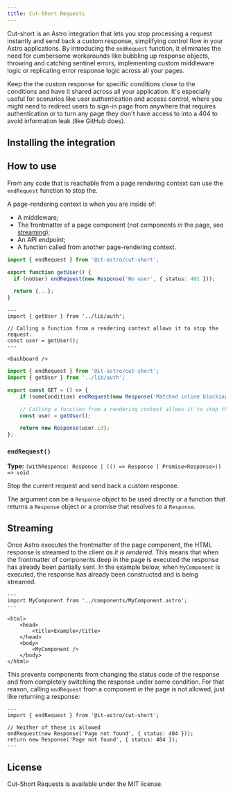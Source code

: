```yaml
---
title: Cut-Short Requests
---
```


Cut-short is an Astro integration that lets you stop processing a request instantly and send back a custom response, simplifying control flow in your Astro applications. By introducing the `endRequest` function, it eliminates the need for cumbersome workarounds like bubbling up response objects, throwing and catching sentinel errors, implementing custom middleware logic or replicating error response logic across all your pages.

Keep the the custom response for specific conditions close to the conditions and have it shared across all your application. It's especially useful for scenarios like user authentication and access control, where you might need to redirect users to sign-in page from anywhere that requires authentication or to turn any page they don't have access to into a 404 to avoid information leak (like GitHub does).

## Installing the integration


<PackageManagers type="exec" pkg="astro" args="add @inox-tools/cut-short" />

## How to use

From any code that is reachable from a page rendering context can use the `endRequest` function to stop the.

A page-rendering context is when you are inside of:

- A middleware;
- The frontmatter of a page component (not components _in_ the page, see [streaming](#streaming));
- An API endpoint;
- A function called from another page-rendering context.


<Tabs>
  <TabItem label="Common module">

```ts title="src/lib/auth.js"
import { endRequest } from '@it-astro/cut-short';

export function getUser() {
  if (noUser) endRequest(new Response('No user', { status: 401 }));

  return {...};
}
```

  </TabItem>
  <TabItem label="Page">

```astro title="src/pages/dashboard.astro"
---
import { getUser } from '../lib/auth';

// Calling a function from a rendering context allows it to stop the request.
const user = getUser();
---

<Dashboard />
```

  </TabItem>
  <TabItem label="Endpoint">

```ts title="src/pages/userId.ts"
import { endRequest } from '@it-astro/cut-short';
import { getUser } from '../lib/auth';

export const GET = () => {
	if (someCondition) endRequest(new Response('Matched inline blocking condition'));

	// Calling a function from a rendering context allows it to stop the request.
	const user = getUser();

	return new Response(user.id);
};
```

  </TabItem>
</Tabs>

### `endRequest()`

**Type:** `(withResponse: Response | (() => Response | Promise<Response>)) => void`

Stop the current request and send back a custom response.

The argument can be a `Response` object to be used directly or a function that returns a `Response` object or a promise that resolves to a `Response`.

## Streaming

Once Astro executes the frontmatter of the page component, the HTML response is streamed to the client _as it is rendered_. This means that when the frontmatter of components deep in the page is executed the response has already been partially sent. In the example below, when `MyComponent` is executed, the response has already been constructed and is being streamed.

```astro title="src/pages/index.astro"
---
import MyComponent from '../components/MyComponent.astro';
---

<html>
	<head>
		<title>Example</title>
	</head>
	<body>
		<MyComponent />
	</body>
</html>
```

This prevents components from changing the status code of the response and from completely switching the response under some condition. For that reason, calling `endRequest` from a component _in_ the page is not allowed, just like returning a response:

```astro title="src/components/MyComponent.astro"
---
import { endRequest } from '@it-astro/cut-short';

// Neither of these is allowed
endRequest(new Response('Page not found', { status: 404 }));
return new Response('Page not found', { status: 404 });
---
```

## License

Cut-Short Requests is available under the MIT license.
